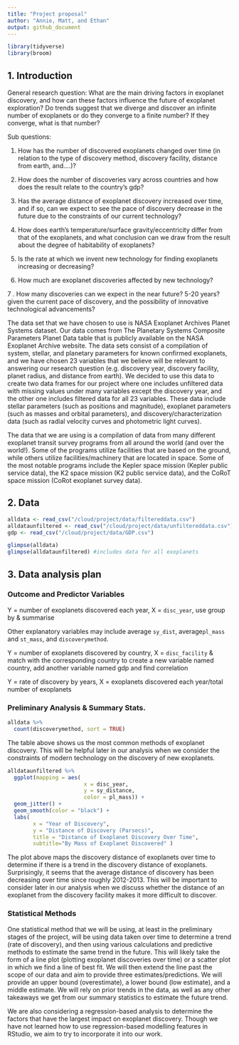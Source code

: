 ```yaml
---
title: "Project proposal"
author: "Annie, Matt, and Ethan"
output: github_document
---
```


```r
library(tidyverse)
library(broom)
```

## 1. Introduction

General research question: What are the main driving factors in exoplanet discovery, and how can these factors influence the future of exoplanet exploration? Do trends suggest that we diverge and discover an infinite number of exoplanets or do they converge to a finite number? If they converge, what is that number?


Sub questions: 

1. How has the number of discovered exoplanets changed over time (in relation to the type of discovery method, discovery facility, distance from earth, and….)?

2. How does the number of discoveries vary across countries and how does the result relate to the country’s gdp?

3. Has the average distance of exoplanet discovery increased over time, and if so, can we expect to see the pace of discovery decrease in the future due to the constraints of our current technology?

4. How does earth’s temperature/surface gravity/eccentricity differ from that of the exoplanets, and what conclusion can we draw from the result about the degree of habitability of exoplanets?

5. Is the rate at which we invent new technology for finding exoplanets increasing or decreasing?

6. How much are exoplanet discoveries affected by new technology?

7 . How many discoveries can we expect in the near future? 5-20 years? given the current pace of discovery, and the possibility of innovative technological advancements? 

The data set that we have chosen to use is NASA Exoplanet Archives Planet Systems dataset. Our data comes from The Planetary Systems Composite Parameters Planet Data table that is publicly available on the NASA Exoplanet Archive website. The data sets consist of a compilation of system, stellar, and planetary parameters for known confirmed exoplanets, and we have chosen 23 variables that we believe will be relevant to answering our research question (e.g. discovery year, discovery facility, planet radius, and distance from earth). We decided to use this data to create two data frames for our project where one includes unfiltered data with missing values under many variables except the discovery year, and the other one includes filtered data for all 23 variables. These data include stellar parameters (such as positions and magnitude), exoplanet parameters (such as masses and orbital parameters), and discovery/characterization data (such as radial velocity curves and photometric light curves).

The data that we are using is a compilation of data from many different exoplanet transit survey programs from all around the world (and over the world!). Some of the programs utilize facilities that are based on the ground, while others utilize facilities/machinery that are located in space. Some of the most notable programs include the Kepler space mission (Kepler public service data), the K2 space mission (K2 public service data), and the CoRoT space mission (CoRot exoplanet survey data).


## 2. Data

```r
alldata <- read_csv("/cloud/project/data/filtereddata.csv")
alldataunfiltered <- read_csv("/cloud/project/data/unfiltereddata.csv")
gdp <- read_csv("/cloud/project/data/GDP.csv")

glimpse(alldata)
glimpse(alldataunfiltered) #includes data for all exoplanets
```


## 3. Data analysis plan

### Outcome and Predictor Variables

Y = number of exoplanets discovered each year, X = `disc_year`, use group by & summarise

Other explanatory variables may include average `sy_dist`, average`pl_mass` and `st_mass`, and `discoverymethod`.

Y = number of exoplanets discovered by country, X = `disc_facility` & match with the corresponding country to create a new variable named country, add another variable named gdp and find correlation

Y = rate of discovery by years, X = exoplanets discovered each year/total number of exoplanets

### Preliminary Analysis & Summary Stats.

```r
alldata %>%
  count(discoverymethod, sort = TRUE)
```

The table above shows us the most common methods of exoplanet discovery. This will be helpful later in our analysis when we consider the constraints of modern technology on the discovery of new exoplanets.

```r
alldataunfiltered %>%
  ggplot(mapping = aes(
                        x = disc_year,
                        y = sy_distance,
                        color = pl_mass)) +
  geom_jitter() +
  geom_smooth(color = "black") +
  labs(
        x = "Year of Discovery",
        y = "Distance of Discovery (Parsecs)", 
        title = "Distance of Exoplanet Discovery Over Time",
        subtitle="By Mass of Exoplanet Discovered" ) 

```

The plot above maps the discovery distance of exoplanets over time to determine if there is a trend in the discovery distance of exoplanets. Surprisingly, it seems that the average distance of discovery has been decreasing over time since roughly 2012-2013. This will be important to consider later in our analysis when we discuss whether the distance of an exoplanet from the discovery facility makes it more difficult to discover.

### Statistical Methods

One statistical method that we will be using, at least in the preliminary stages of the project, will be using data taken over time to determine a trend (rate of discovery), and then using various calculations and predictive methods to estimate the same trend in the future. This will likely take the form of a line plot (plotting exoplanet discoveries over time) or a scatter plot in which we find a line of best fit. We will then extend the line past the scope of our data and aim to provide three estimates/predictions. We will provide an upper bound (overestimate), a lower bound (low estimate), and a middle estimate. We will rely on prior trends in the data, as well as any other takeaways we get from our summary statistics to estimate the future trend.

We are also considering a regression-based analysis to determine the factors that have the largest impact on exoplanet discovery. Though we have not learned how to use regression-based modelling features in RStudio, we aim to try to incorporate it into our work.

